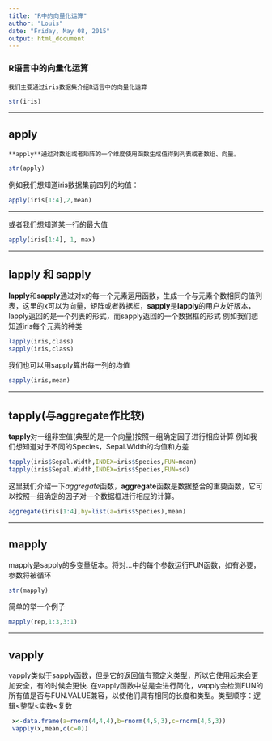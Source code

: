 ---
title: "R中的向量化运算"
author: "Louis"
date: "Friday, May 08, 2015"
output: html_document
---

### R语言中的向量化运算

    我们主要通过iris数据集介绍R语言中的向量化运算
```{r}
str(iris)
```
---

## apply
    **apply**通过对数组或者矩阵的一个维度使用函数生成值得到列表或者数组、向量。
```{r,echo=FALSE}
str(apply)
```
   例如我们想知道iris数据集前四列的均值：
```{r}
apply(iris[1:4],2,mean)
```
---

   或者我们想知道某一行的最大值
```{r}
apply(iris[1:4], 1, max)
```
---

## lapply 和 sapply
   **lapply**和**sapply**通过对x的每一个元素运用函数，生成一个与元素个数相同的值列表，这里的x可以为向量，矩阵或者数据框，**sapply**是**lapply**的用户友好版本，lapply返回的是一个列表的形式，而sapply返回的一个数据框的形式
   例如我们想知道iris每个元素的种类
```{r}
lapply(iris,class)
sapply(iris,class)
```
  我们也可以用sapply算出每一列的均值
```{r}
sapply(iris,mean)
```
---

## tapply(与aggregate作比较)
  **tapply**对一组非空值(典型的是一个向量)按照一组确定因子进行相应计算
  例如我们想知道对于不同的Species，Sepal.Width的均值和方差
```{r}
tapply(iris$Sepal.Width,INDEX=iris$Species,FUN=mean)
tapply(iris$Sepal.Width,INDEX=iris$Species,FUN=sd)
```
  这里我们介绍一下*aggregate*函数，**aggregate**函数是数据整合的重要函数，它可以按照一组确定的因子对一个数据框进行相应的计算。
```{r}
aggregate(iris[1:4],by=list(a=iris$Species),mean)
```
---

## mapply
mapply是sapply的多变量版本。将对...中的每个参数运行FUN函数，如有必要，参数将被循环
```{r,echo=FALSE}
str(mapply)
```
简单的举一个例子
```{r}
mapply(rep,1:3,3:1)
```
---

## vapply
vapply类似于sapply函数，但是它的返回值有预定义类型，所以它使用起来会更加安全，有的时候会更快.
在vapply函数中总是会进行简化，vapply会检测FUN的所有值是否与FUN.VALUE兼容，以使他们具有相同的长度和类型。类型顺序：逻辑<</span>整型<</span>实数<</span>复数
```{r}
 x<-data.frame(a=rnorm(4,4,4),b=rnorm(4,5,3),c=rnorm(4,5,3))
 vapply(x,mean,c(c=0))
```

